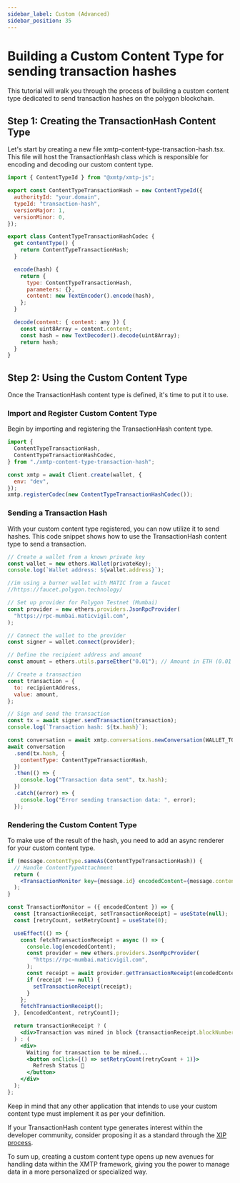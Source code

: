 ```yaml
---
sidebar_label: Custom (Advanced)
sidebar_position: 35
---
```



# Building a Custom Content Type for sending transaction hashes

This tutorial will walk you through the process of building a custom content type dedicated to send transaction hashes on the polygon blockchain.

## Step 1: Creating the TransactionHash Content Type

Let's start by creating a new file xmtp-content-type-transaction-hash.tsx. This file will host the TransactionHash class which is responsible for encoding and decoding our custom content type.

<Tabs groupId="sdk-langs">
<TabItem value="js" label="JavaScript"  attributes={{className: "js_tab"}}>

```jsx
import { ContentTypeId } from "@xmtp/xmtp-js";

export const ContentTypeTransactionHash = new ContentTypeId({
  authorityId: "your.domain",
  typeId: "transaction-hash",
  versionMajor: 1,
  versionMinor: 0,
});

export class ContentTypeTransactionHashCodec {
  get contentType() {
    return ContentTypeTransactionHash;
  }

  encode(hash) {
    return {
      type: ContentTypeTransactionHash,
      parameters: {},
      content: new TextEncoder().encode(hash),
    };
  }

  decode(content: { content: any }) {
    const uint8Array = content.content;
    const hash = new TextDecoder().decode(uint8Array);
    return hash;
  }
}
```

</TabItem></Tabs>

## Step 2: Using the Custom Content Type

Once the TransactionHash content type is defined, it's time to put it to use.

### Import and Register Custom Content Type

Begin by importing and registering the TransactionHash content type.

<Tabs groupId="sdk-langs">
<TabItem value="js" label="JavaScript"  attributes={{className: "js_tab"}}>

```jsx
import {
  ContentTypeTransactionHash,
  ContentTypeTransactionHashCodec,
} from "./xmtp-content-type-transaction-hash";

const xmtp = await Client.create(wallet, {
  env: "dev",
});
xmtp.registerCodec(new ContentTypeTransactionHashCodec());
```

</TabItem></Tabs>

### Sending a Transaction Hash

With your custom content type registered, you can now utilize it to send hashes. This code snippet shows how to use the TransactionHash content type to send a transaction.

<Tabs groupId="sdk-langs">
<TabItem value="js" label="JavaScript"  attributes={{className: "js_tab"}}>

```jsx
// Create a wallet from a known private key
const wallet = new ethers.Wallet(privateKey);
console.log(`Wallet address: ${wallet.address}`);

//im using a burner wallet with MATIC from a faucet
//https://faucet.polygon.technology/

// Set up provider for Polygon Testnet (Mumbai)
const provider = new ethers.providers.JsonRpcProvider(
  "https://rpc-mumbai.maticvigil.com",
);

// Connect the wallet to the provider
const signer = wallet.connect(provider);

// Define the recipient address and amount
const amount = ethers.utils.parseEther("0.01"); // Amount in ETH (0.01 in this case)

// Create a transaction
const transaction = {
  to: recipientAddress,
  value: amount,
};

// Sign and send the transaction
const tx = await signer.sendTransaction(transaction);
console.log(`Transaction hash: ${tx.hash}`);

const conversation = await xmtp.conversations.newConversation(WALLET_TO);
await conversation
  .send(tx.hash, {
    contentType: ContentTypeTransactionHash,
  })
  .then(() => {
    console.log("Transaction data sent", tx.hash);
  })
  .catch((error) => {
    console.log("Error sending transaction data: ", error);
  });
```

</TabItem></Tabs>

### Rendering the Custom Content Type

To make use of the result of the hash, you need to add an async renderer for your custom content type.

<Tabs groupId="sdk-langs">
<TabItem value="js" label="JavaScript"  attributes={{className: "js_tab"}}>

```jsx
if (message.contentType.sameAs(ContentTypeTransactionHash)) {
  // Handle ContentTypeAttachment
  return (
    <TransactionMonitor key={message.id} encodedContent={message.content} />
  );
}

const TransactionMonitor = ({ encodedContent }) => {
  const [transactionReceipt, setTransactionReceipt] = useState(null);
  const [retryCount, setRetryCount] = useState(0);

  useEffect(() => {
    const fetchTransactionReceipt = async () => {
      console.log(encodedContent);
      const provider = new ethers.providers.JsonRpcProvider(
        "https://rpc-mumbai.maticvigil.com",
      );
      const receipt = await provider.getTransactionReceipt(encodedContent);
      if (receipt !== null) {
        setTransactionReceipt(receipt);
      }
    };
    fetchTransactionReceipt();
  }, [encodedContent, retryCount]);

  return transactionReceipt ? (
    <div>Transaction was mined in block {transactionReceipt.blockNumber}</div>
  ) : (
    <div>
      Waiting for transaction to be mined...
      <button onClick={() => setRetryCount(retryCount + 1)}>
        Refresh Status 🔄
      </button>
    </div>
  );
};
```

</TabItem></Tabs>

Keep in mind that any other application that intends to use your custom content type must implement it as per your definition.

If your TransactionHash content type generates interest within the developer community, consider proposing it as a standard through the [XIP process](http://localhost:3000/docs/concepts/xips).

To sum up, creating a custom content type opens up new avenues for handling data within the XMTP framework, giving you the power to manage data in a more personalized or specialized way.
